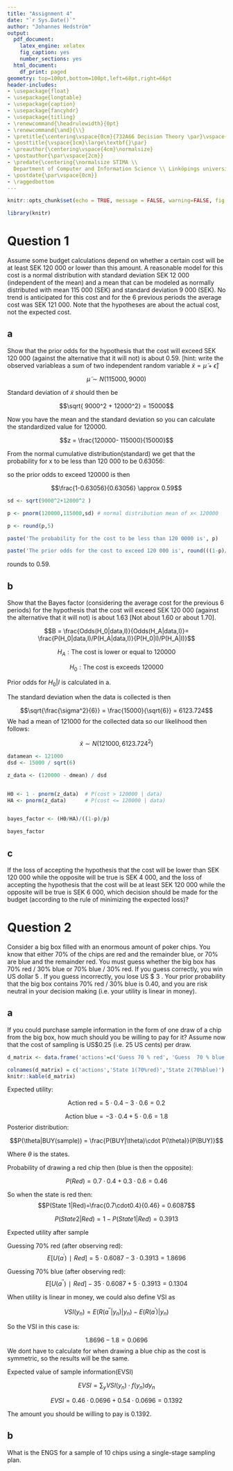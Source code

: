 ```yaml
---
title: "Assignment 4"
date: "`r Sys.Date()`"
author: "Johannes Hedström"
output:
  pdf_document:
    latex_engine: xelatex
    fig_caption: yes
    number_sections: yes
  html_document:
    df_print: paged
geometry: top=100pt,bottom=100pt,left=68pt,right=66pt
header-includes:
- \usepackage{float}
- \usepackage{longtable}
- \usepackage{caption}
- \usepackage{fancyhdr}
- \usepackage{titling}
- \renewcommand{\headrulewidth}{0pt}
- \renewcommand{\and}{\\}
- \pretitle{\centering\vspace{0cm}{732A66 Decision Theory \par}\vspace{5cm}\Huge\textbf}
- \posttitle{\vspace{1cm}\large\textbf{}\par}
- \preauthor{\centering\vspace{4cm}\normalsize}
- \postauthor{\par\vspace{2cm}}
- \predate{\centering{\normalsize STIMA \\
  Department of Computer and Information Science \\ Linköpings universitet \par}}
- \postdate{\par\vspace{0cm}}
- \raggedbottom
---
```



<!-- page number pos -->
\fancyhf{}
\fancyfoot[C]{\thepage}
\pagestyle{fancy}

<!-- no page nr on first page  -->
\pagenumbering{gobble}

<!-- Anger sidbrytning -->
\clearpage

<!-- new page -->
\clearpage

<!-- starting the count on 1 after the contents -->
\pagenumbering{arabic}
\setcounter{page}{1}

```r
knitr::opts_chunk$set(echo = TRUE, message = FALSE, warning=FALSE, fig.width = 7, fig.height = 3, fig.align = 'center', digits=10)

```

```r
library(knitr)
```


# Question 1

Assume some budget calculations depend on whether a certain cost will be at least SEK
120 000 or lower than this amount. A reasonable model for this cost is a normal
distribution with standard deviation SEK 12 000 (independent of the mean) and a mean that can be modeled as normally distributed with mean 115 000 (SEK) and standard
deviation 9 000 (SEK). No trend is anticipated for this cost and for the 6 previous
periods the average cost was SEK 121 000.
Note that the hypotheses are about the actual cost, not the expected cost.


## a 

Show that the prior odds for the hypothesis that the cost will exceed SEK 120 000
(against the alternative that it will not) is about 0.59. [hint: write the observed variableas a sum of two independent random variable $\tilde x = \tilde \mu + \tilde \epsilon$]


$$\tilde \mu \sim N (115000, 9000)$$

Standard deviation of $\tilde x$ should then be 

$$\sqrt{ 9000^2 + 12000^2} = 15000$$

Now you have the mean and the standard deviation so you can calculate the standardized value for 120000.

$$z = \frac{120000- 115000}{15000}$$

From the normal cumulative distribution(standard) we get that the probability for x to be less than 120 000 to be 0.63056:

so the prior odds to exceed 120000 is then 

$$\frac{1-0.63056}{0.63056} \approx 0.59$$


```r
sd <- sqrt(9000^2+12000^2 )

p <- pnorm(120000,115000,sd) # normal distribution mean of x< 120000

p <- round(p,5)

paste('The probability for the cost to be less than 120 0000 is', p)

paste('The prior odds for the cost to exceed 120 000 is', round(((1-p)/p),3)) # odds

```

rounds to 0.59.


## b

Show that the Bayes factor (considering the average cost for the previous 6 periods)
for the hypothesis that the cost will exceed SEK 120 000 (against the alternative that
it will not) is about 1.63 [Not about 1.60 or about 1.70].


$$B = \frac{Odds(H_0|data,I)}{Odds(H_A|data,I)}= \frac{P(H_0|data,I)/P(H_A|data,I)}{P(H_0|I)/P(H_A|I)}$$

$$H_A:\text{The cost is lower or equal to 120000}$$

$$H_0:\text{The cost is exceeds 120000}$$

Prior odds for $H_0|I$ is calculated in a.


The standard deviation when the data is collected is then 

$$\sqrt{\frac{\sigma^2}{6}} = \frac{15000}{\sqrt{6}} = 6123.724$$
We had a mean of 121000 for the collected data so our likelihood then follows:

$$\tilde x \sim N (121000, 6123.724^2)$$





```r

datamean <- 121000
dsd <- 15000 / sqrt(6)  

z_data <- (120000 - dmean) / dsd


H0 <- 1 - pnorm(z_data)  # P(cost > 120000 | data)
HA <- pnorm(z_data)      # P(cost <= 120000 | data)


bayes_factor <- (H0/HA)/((1-p)/p)

bayes_factor
```




## c

If the loss of accepting the hypothesis that the cost will be lower than SEK 120 000 while the opposite will be true is SEK 4 000, and the loss of accepting the
hypothesis that the cost will be at least SEK 120 000 while the opposite will be true is SEK 6 000, which decision should be made for the budget (according to the rule of minimizing the expected loss)?


# Question 2

Consider a big box filled with an enormous amount of poker chips. You know that either 70% of the chips are red and the remainder blue, or 70% are blue and the remainder red. You must guess whether the big box has 70% red / 30% blue or 70% blue / 30% red. If you guess correctly, you win US dollar 5 . If you guess incorrectly, you lose US $ 3 . Your prior probability that the big box contains 70% red / 30% blue is 0.40, and you are risk neutral in your decision making (i.e. your utility is linear in money).




## a 

If you could purchase sample information in the form of one draw of a chip from the big box, how much should you be willing to pay for it? Assume now that the cost of sampling is US$0.25 (i.e. 25 US cents) per draw.

```r
d_matrix <- data.frame('actions'=c('Guess 70 % red', 'Guess  70 % blue'), 'State 1(70%red)'=c(5,-3), 'State 2(70%blue)'=c(-3,5))

colnames(d_matrix) = c('actions','State 1(70%red)','State 2(70%blue)')
knitr::kable(d_matrix)
```

Expected utility:

$$\text{Action red} = 5\cdot 0.4 -3\cdot 0.6 = 0.2$$

$$\text{Action blue} = -3\cdot 0.4 + 5\cdot 0.6 =1.8 $$
Posterior distribution:

$$P(\theta|BUY(sample)) = \frac{P(BUY|\theta)\cdot P(\theta)}{P(BUY)}$$

Where $\theta$ is the states.

Probability of drawing a red chip then (blue is then the opposite):

$$P(Red) = 0.7\cdot0.4 + 0.3\cdot0.6 = 0.46$$

So when the state is red then:
$$P(State 1|Red)=\frac{0.7\cdot0.4}{0.46} = 0.6087$$

$$P(State 2|Red)= 1-P(State 1|Red) = 0.3913$$


Expected utility after sample

Guessing 70% red (after observing red):
$$E[U(a^{'})∣Red]=5 \cdot 0.6087 - 3\cdot 0.3913 = 1.8696$$

Guessing 70% blue (after observing red):
$$E[U(a^{''})∣Red] -35 \cdot 0.6087 +5 \cdot 0.3913 = 0.1304$$


When utility is linear in money, we could also define VSI as

$$ VSI(y_n) = E(R(a^{''}|y_n)|y_n) - E(R(a^{'})|y_n) $$

So the VSI in this case is:

$$1.8696 - 1.8 = 0.0696$$
We dont have to calculate for when drawing a blue chip as the cost is symmetric, so the results will be the same. 





Expected value of sample information(EVSI)


$$EVSI= \sum_y VSI(y_n)\cdot f(y_n)dy_n$$

$$ EVSI = 0.46 \cdot 0.0696 + 0.54⋅0.0696 = 0.1392  $$

The amount you should be willing to pay is 0.1392.



## b

What is the ENGS for a sample of 10 chips using a single-stage sampling plan.